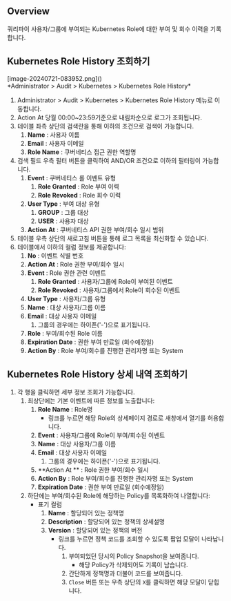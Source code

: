 ## Overview
쿼리파이 사용자/그룹에 부여되는 Kubernetes Role에 대한 부여 및 회수 이력을 기록합니다.

## Kubernetes Role History 조회하기
<p align="center">
<div>[image-20240721-083952.png]()</div>
*Administrator &gt; Audit &gt; Kubernetes &gt; Kubernetes Role History*
</p>

1. Administrator &gt; Audit &gt; Kubernetes &gt; Kubernetes Role History 메뉴로 이동합니다.
2. Action At 당월 00:00~23:59기준으로 내림차순으로 로그가 조회됩니다.
3. 테이블 좌측 상단의 검색란을 통해 이하의 조건으로 검색이 가능합니다.
    1. **Name**  : 사용자 이름
    2. **Email**  : 사용자 이메일
    3. **Role Name**  : 쿠버네티스 접근 권한 역할명
4. 검색 필드 우측 필터 버튼을 클릭하여 AND/OR 조건으로 이하의 필터링이 가능합니다.
    1. **Event**  : 쿠버네티스 롤 이벤트 유형
        1. **Role Granted**  : Role 부여 이력
        2. **Role Revoked**  : Role 회수 이력
    2. **User Type**  : 부여 대상 유형
        1. **GROUP**  : 그룹 대상
        2. **USER**  : 사용자 대상
    3. **Action At**  : 쿠버네티스 API 권한 부여/회수 일시 범위
5. 테이블 우측 상단의 새로고침 버튼을 통해 로그 목록을 최신화할 수 있습니다.
6. 테이블에서 이하의 컬럼 정보를 제공합니다:
    1. **No**  : 이벤트 식별 번호
    2. **Action At**  : Role 권한 부여/회수 일시
    3. **Event**  : Role 권한 관련 이벤트
        1. **Role Granted**  : 사용자/그룹에 Role이 부여된 이벤트
        2. **Role Revoked**  : 사용자/그룹에서 Role이 회수된 이벤트
    4. **User Type**  : 사용자/그룹 유형
    5. **Name**  : 대상 사용자/그룹 이름
    6. **Email**  : 대상 사용자 이메일
        1. 그룹의 경우에는 하이픈('-')으로 표기됩니다.
    7. **Role**  : 부여/회수된 Role 이름
    8. **Expiration Date**  : 권한 부여 만료일 (회수예정일)
    9. **Action By**  : Role 부여/회수를 진행한 관리자명 또는 System

## Kubernetes Role History 상세 내역 조회하기
1. 각 행을 클릭하면 세부 정보 조회가 가능합니다.
    1. 최상단에는 기본 이벤트에 따른 정보를 노출합니다:
        1. **Role Name**  : Role명
            * 링크를 누르면 해당 Role의 상세페이지 경로로 새창에서 열기를 허용합니다.
        2. **Event**  : 사용자/그룹에 Role이 부여/회수된 이벤트
        3. **Name**  : 대상 사용자/그룹 이름
        4. **Email**  : 대상 사용자 이메일
            1. 그룹의 경우에는 하이픈('-')으로 표기됩니다.
        5. **Action At ** : Role 권한 부여/회수 일시
        6. **Action By**  : Role 부여/회수를 진행한 관리자명 또는 System
        7. **Expiration Date**  : 권한 부여 만료일 (회수예정일)
    2. 하단에는 부여/회수된 Role에 해당하는 Policy를 목록화하여 나열합니다:
        * 표기 컬럼
            1. **Name**  : 할당되어 있는 정책명
            2. **Description**  : 할당되어 있는 정책의 상세설명
            3. **Version**  : 할당되어 있는 정책의 버전
                * 링크를 누르면 정책 코드를 조회할 수 있도록 팝업 모달이 나타납니다.
                    1. 부여되었던 당시의 Policy Snapshot을 보여줍니다.
                        * 해당 Policy가 삭제되어도 기록이 남습니다.
                    2. 간단하게 정책명과 더불어 코드를 보여줍니다.
                    3. `Close` 버튼 또는 우측 상단의 `X`를 클릭하면 해당 모달이 닫힙니다.
